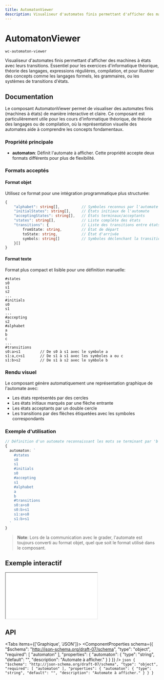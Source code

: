 ```yaml
---
title: AutomatonViewer
description: Visualiseur d'automates finis permettant d'afficher des machines à états avec leurs transitions. Essentiel pour les exercices d'informatique théorique, théorie des langages, expressions régulières, compilation, et pour illustrer des concepts comme les langages formels, les grammaires, ou les systèmes de transitions d'états.
---
```



# AutomatonViewer

`wc-automaton-viewer`

Visualiseur d'automates finis permettant d'afficher des machines à états avec leurs transitions. Essentiel pour les exercices d'informatique théorique, théorie des langages, expressions régulières, compilation, et pour illustrer des concepts comme les langages formels, les grammaires, ou les systèmes de transitions d'états.

## Documentation

Le composant AutomatonViewer permet de visualiser des automates finis (machines à états) de manière interactive et claire. Ce composant est particulièrement utile pour les cours d'informatique théorique, de théorie des langages ou de compilation, où la représentation visuelle des automates aide à comprendre les concepts fondamentaux.

### Propriété principale

- **automaton**: Définit l'automate à afficher. Cette propriété accepte deux formats différents pour plus de flexibilité.

### Formats acceptés

#### Format objet

Utilisez ce format pour une intégration programmatique plus structurée:

```typescript
{
    "alphabet": string[],          // Symboles reconnus par l'automate
    "initialStates": string[],     // États initiaux de l'automate
    "acceptingStates": string[],   // États terminaux/acceptants
    "states": string[],            // Liste complète des états
    "transitions": {               // Liste des transitions entre états
        fromState: string,         // État de départ
        toState: string,           // État d'arrivée
        symbols: string[]          // Symboles déclenchant la transition
    }[]
}
```

#### Format texte

Format plus compact et lisible pour une définition manuelle:

```plaintext
#states
s0
s1
s2
...
#initials
s0
s1
...
#accepting
s2
#alphabet
a
b
c
...
#transitions
s0:a>s1         // De s0 à s1 avec le symbole a
s1:a,c>s1       // De s1 à s1 avec les symboles a ou c
s1:b>s2         // De s1 à s2 avec le symbole b
```

### Rendu visuel

Le composant génère automatiquement une représentation graphique de l'automate avec:

- Les états représentés par des cercles
- Les états initiaux marqués par une flèche entrante
- Les états acceptants par un double cercle
- Les transitions par des flèches étiquetées avec les symboles correspondants

### Exemple d'utilisation

```typescript
// Définition d'un automate reconnaissant les mots se terminant par 'b'
{
  automaton: `
    #states
    s0
    s1
    #initials
    s0
    #accepting
    s1
    #alphabet
    a
    b
    #transitions
    s0:a>s0
    s0:b>s1
    s1:a>s0
    s1:b>s1
  `
}
```

> **Note**: Lors de la communication avec le grader, l'automate est toujours converti au format objet, quel que soit le format utilisé dans le composant.

## Exemple interactif

<iframe
  src={useAbsoluteUrl('playground/components/wc-automaton-viewer')}
  style={{ width: '100%', height: '700px', border: 'none' }}
></iframe>

## API

<Tabs items={['Graphique', 'JSON']}>
  <Tab>
    <ComponentProperties schema={{
  "$schema": "http://json-schema.org/draft-07/schema",
  "type": "object",
  "required": [
    "automaton"
  ],
  "properties": {
    "automaton": {
      "type": "string",
      "default": "",
      "description": "Automate à afficher."
    }
  }
}} />
  </Tab>
  <Tab>
    ```json
    {
  "$schema": "http://json-schema.org/draft-07/schema",
  "type": "object",
  "required": [
    "automaton"
  ],
  "properties": {
    "automaton": {
      "type": "string",
      "default": "",
      "description": "Automate à afficher."
    }
  }
}
    ```
  </Tab>
</Tabs>
